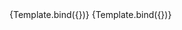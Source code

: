 
<Meta title='MDX/SearchInput' component={SearchInput} />


<Canvas>
  <Story
    name='Empty'
    args={{
      placeholderText: 'Search value',
    }}
  >
    {Template.bind({})}
  </Story>
  <Story
    name='with value'
    args={{
      searchValue: 'search',
    }}
  >
    {Template.bind({})}
  </Story>
</Canvas>
